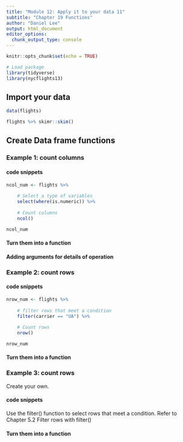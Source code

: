 ```yaml
---
title: "Module 12: Apply it to your data 11"
subtitle: "Chapter 19 Functions"
author: "Daniel Lee"
output: html_document
editor_options: 
  chunk_output_type: console
---
```


```r
knitr::opts_chunk$set(echo = TRUE)

# Load package
library(tidyverse)
library(nycflights13)
```

## Import your data

```r
data(flights)

flights %>% skimr::skim()
```


## Create Data frame functions

### Example 1: count columns

#### code snippets
```r
ncol_num <- flights %>%
    
    # Select a type of variables
    select(where(is.numeric)) %>%
    
    # Count columns
    ncol()

ncol_num
```

#### Turn them into a function



#### Adding arguments for details of operation


### Example 2: count rows

#### code snippets
```r
nrow_num <- flights %>%
    
    # filter rows that meet a condition
    filter(carrier == "UA") %>%
    
    # Count rows
    nrow()

nrow_num
```

#### Turn them into a function


### Example 3: count rows
Create your own.

#### code snippets
Use the filter() function to select rows that meet a condition.
Refer to Chapter 5.2 Filter rows with filter()

#### Turn them into a function

